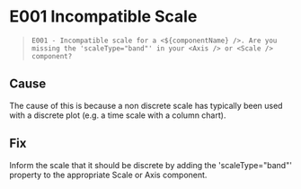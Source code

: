
<Meta title="Error & Warnings/E001 - Incompatible Scale" />

# E001 Incompatible Scale

> `E001 - Incompatible scale for a <${componentName} />. Are you missing the 'scaleType="band"' in your <Axis /> or <Scale /> component?`

## Cause

The cause of this is because a non discrete scale has typically been used with a discrete plot (e.g. a time scale with a column chart).

## Fix

Inform the scale that it should be discrete by adding the 'scaleType="band"' property to the appropriate Scale or Axis component.
